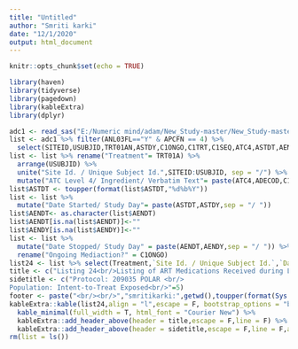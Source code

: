 ---
title: "Untitled"
author: "Smriti karki"
date: "12/1/2020"
output: html_document
---

```{r setup, include=FALSE}
knitr::opts_chunk$set(echo = TRUE)
```

```{r}
library(haven)
library(tidyverse)
library(pagedown)
library(kableExtra)
library(dplyr)
```
```{r}
adc1 <- read_sas("E:/Numeric mind/adam/New_Study-master/New_Study-master/adam/adc1.sas7bdat",NULL)
list <- adc1 %>% filter(ANL03FL=="Y" & APCFN == 4) %>% 
  select(SITEID,USUBJID,TRT01AN,ASTDY,C1ONGO,C1TRT,C1SEQ,ATC4,ASTDT,AENDT,ADECOD,TRT01A,AENDY)
list <- list %>% rename("Treatment"= TRT01A) %>% 
  arrange(USUBJID) %>% 
  unite("Site Id. / Unique Subject Id.",SITEID:USUBJID, sep = "/") %>% 
  mutate("ATC Level 4/ Ingredient/ Verbatim Text"= paste(ATC4,ADECOD,C1TRT,sep = "/ "))
list$ASTDT <- toupper(format(list$ASTDT,"%d%b%Y"))
list <- list %>% 
  mutate("Date Started/ Study Day"= paste(ASTDT,ASTDY,sep = "/ "))
list$AENDT<- as.character(list$AENDT)
list$AENDT[is.na(list$AENDT)]<-""
list$AENDY[is.na(list$AENDY)]<-""
list <- list %>% 
  mutate("Date Stopped/ Study Day" = paste(AENDT,AENDY,sep = "/ ")) %>% 
  rename("Ongoing Mediaction?" = C1ONGO)
list24 <- list %>% select(Treatment,`Site Id. / Unique Subject Id.`,`Date Started/ Study Day`,`Date Stopped/ Study Day`,`Ongoing Mediaction?`)
title <- c("Listing 24<br/>Listing of ART Medications Received during Long-term Follow-up Phase<br/> <br/>"=5)
sidetitle <- c("Protocol: 209035 POLAR <br/>
Population: Intent-to-Treat Exposed<br/>"=5)
footer <- paste("<br/><br/>","smritikarki:",getwd(),toupper(format(Sys.time(),format = "%d%b%Y %H:%M")))
kableExtra::kable(list24,align = "l",escape = F, bootstrap_options = "basic") %>% 
  kable_minimal(full_width = T, html_font = "Courier New") %>% 
  kableExtra::add_header_above(header = title,escape = F,line = F) %>% 
  kableExtra::add_header_above(header = sidetitle,escape = F,line = F,align = "l")
rm(list = ls()) 
```
   